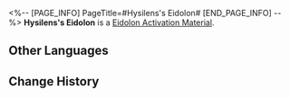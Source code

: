<%-- [PAGE_INFO]
PageTitle=#Hysilens's Eidolon#
[END_PAGE_INFO] --%>
{{Item Infobox
|id          = 11410
|image       = Item Hysilens's Eidolon.png{{subst:void|<!--$UPLOAD:<<SpriteOutput/ItemFigures/11003.png>-<Item Hysilens's Eidolon.png>-<Item Icons>>-->}}
|type        = Eidolon Activation Material
|invCategory = 
|rarity      = 5
|effect      = 
|description = Material for raising Hysilens's Eidolon Level.
}}
'''Hysilens's Eidolon''' is a [[Eidolon Activation Material]].

==Other Languages==
{{Other Languages
|en   = Hysilens's Eidolon
|zhs  = 【海瑟音】的星魂
|zht  = 【海瑟音】的星魂
|ja   = 「セイレンス」の星魂
|ko   = [히실렌스]의 성혼
|es   = Eidolon de Hysilens
|fr   = Eidolon de Hysilens
|ru   = Эйдолон Гисиленсы
|th   = Eidolon ของ Hysilens
|vi   = Tinh Hồn Của Hysilens
|de   = Hysilens’ Eidolon
|id   = Hysilens's Eidolon
|pt   = Eidolon de Hysilens
}}

==Change History==
{{Change History|3.5}}